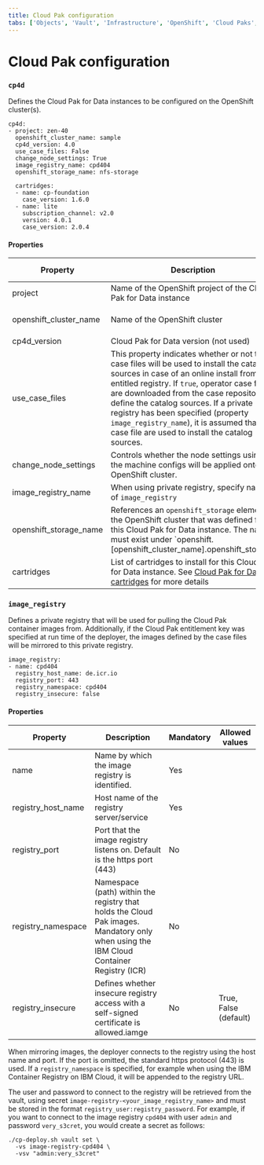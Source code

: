 ```yaml
---
title: Cloud Pak configuration
tabs: ['Objects', 'Vault', 'Infrastructure', 'OpenShift', 'Cloud Paks', 'Cartridges', 'Configuration', 'Other']
---
```


# Cloud Pak configuration

### `cp4d`
Defines the Cloud Pak for Data instances to be configured on the OpenShift cluster(s).
```
cp4d:
- project: zen-40
  openshift_cluster_name: sample
  cp4d_version: 4.0
  use_case_files: False
  change_node_settings: True
  image_registry_name: cpd404
  openshift_storage_name: nfs-storage
  
  cartridges:
  - name: cp-foundation
    case_version: 1.6.0
  - name: lite
    subscription_channel: v2.0
    version: 4.0.1
    case_version: 2.0.4
```

#### Properties
| Property | Description                                                          | Mandatory | Allowed values |
| -------- | -------------------------------------------------------------------- | --------- | -------------- |
| project  | Name of the OpenShift project of the Cloud Pak for Data instance     | Yes       |  |
| openshift_cluster_name | Name of the OpenShift cluster                  | Yes       | Existing `openshift` cluster |
| cp4d_version | Cloud Pak for Data version (not used)                            | No       | 4.0 |
| use_case_files | This property indicates whether or not the case files will be used to install the catalog sources in case of an online install from the entitled registry. If `true`, operator case files are downloaded from the case repository to define the catalog sources. If a private registry has been specified (property `image_registry_name`), it is assumed that case file are used to install the catalog sources.                | No       | True, False (default) |
| change_node_settings | Controls whether the node settings using the machine configs will be applied onto the OpenShift cluster. | No | True, False |
| image_registry_name | When using private registry, specify name of `image_registry` | No       |  |
| openshift_storage_name |References an `openshift_storage` element in the OpenShift cluster that was defined for this Cloud Pak for Data instance. The name must exist under `openshift.[openshift_cluster_name].openshift_storage. | Yes, inferred | |
| cartridges | List of cartridges to install for this Cloud Pak for Data instance. See [Cloud Pak for Data cartridges](/cpd-design/objects/cartridges#cp4d.cartridges) for more details | Yes | |

### `image_registry`
Defines a private registry that will be used for pulling the Cloud Pak container images from. Additionally, if the Cloud Pak entitlement key was specified at run time of the deployer, the images defined by the case files will be mirrored to this private registry.
```
image_registry:
- name: cpd404
  registry_host_name: de.icr.io
  registry_port: 443
  registry_namespace: cpd404
  registry_insecure: false
```

#### Properties
| Property | Description                                                          | Mandatory | Allowed values |
| -------- | -------------------------------------------------------------------- | --------- | -------------- |
| name     | Name by which the image registry is identified.                      | Yes       |  |
| registry_host_name | Host name of the registry server/service                   | Yes       |  |
| registry_port | Port that the image registry listens on. Default is the https port (443) | No | |
| registry_namespace | Namespace (path) within the registry that holds the Cloud Pak images. Mandatory only when using the IBM Cloud Container Registry (ICR)    | No       | |
| registry_insecure | Defines whether insecure registry access with a self-signed certificate is allowed.iamge | No       | True, False (default) |

When mirroring images, the deployer connects to the registry using the host name and port. If the port is omitted, the standard https protocol (443) is used. If a `registry_namespace` is specified, for example when using the IBM Container Registry on IBM Cloud, it will be appended to the registry URL.

The user and password to connect to the registry will be retrieved from the vault, using secret `image-registry-<your_image_registry_name>` and must be stored in the format `registry_user:registry_password`. For example, if you want to connect to the image registry `cpd404` with user `admin` and password `very_s3cret`, you would create a secret as follows:
```
./cp-deploy.sh vault set \
  -vs image-registry-cpd404 \
  -vsv "admin:very_s3cret"
```